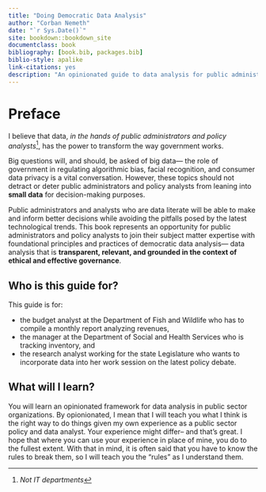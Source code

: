 ```yaml
--- 
title: "Doing Democratic Data Analysis"
author: "Corban Nemeth"
date: "`r Sys.Date()`"
site: bookdown::bookdown_site
documentclass: book
bibliography: [book.bib, packages.bib]
biblio-style: apalike
link-citations: yes
description: "An opinionated guide to data analysis for public administrators and policy analysts"
---
```


# Preface {-}

I believe that data, *in the hands of public administrators and policy analysts*^[*Not IT departments*], has the power to transform the way government works. 

Big questions will, and should, be asked of big data— the role of government in regulating algorithmic bias, facial recognition, and consumer data privacy is a vital conversation. However, these topics should not detract or deter public administrators and policy analysts from leaning into **small data** for decision-making purposes. 

Public administrators and analysts who are data literate will be able to make and inform better decisions while avoiding the pitfalls posed by the latest technological trends. This book represents an opportunity for public administrators and policy analysts to join their subject matter expertise with foundational principles and practices of democratic data analysis— data analysis that is **transparent, relevant, and grounded in the context of ethical and effective governance**.

## Who is this guide for? {-}

This guide is for: 

- the budget analyst at the Department of Fish and Wildlife who has to compile a monthly report analyzing revenues, 
- the manager at the Department of Social and Health Services who is tracking inventory, and 
- the research analyst working for the state Legislature who wants to incorporate data into her work session on the latest policy debate.

## What will I learn? {-}

You will learn an opinionated framework for data analysis in public sector organizations. By opionionated, I mean that I will teach you what I think is the right way to do things given my own experience as a public sector policy and data analyst. Your experience might differ-- and that's great. I hope that where you can use your experience in place of mine, you do to the fullest extent. With that in mind, it is often said that you have to know the rules to break them, so I will teach you the "rules" as I understand them. 


